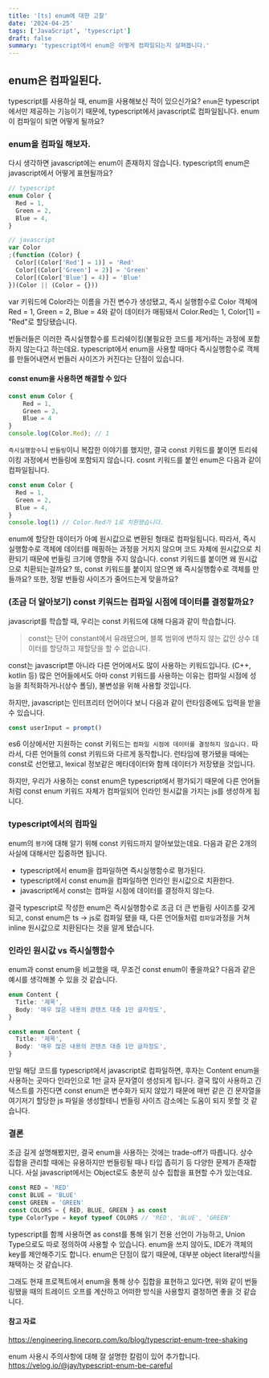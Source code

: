```yaml
---
title: '[ts] enum에 대한 고찰'
date: '2024-04-25'
tags: ['JavaScript', 'typescript']
draft: false
summary: 'typescript에서 enum은 어떻게 컴파일되는지 살펴봅니다.'
---
```


## enum은 컴파일된다.

typescript를 사용하실 때, enum을 사용해보신 적이 있으신가요?
`enum`은 typescript에서만 제공하는 기능이기 때문에, typescript에서 javascript로 컴파일됩니다.
enum이 컴파일이 되면 어떻게 될까요?

### enum을 컴파일 해보자.

다시 생각하면 javascript에는 enum이 존재하지 않습니다.
typescript의 enum은 javascript에서 어떻게 표현될까요?

```ts
// typescript
enum Color {
  Red = 1,
  Green = 2,
  Blue = 4,
}

// javascript
var Color
;(function (Color) {
  Color[(Color['Red'] = 1)] = 'Red'
  Color[(Color['Green'] = 2)] = 'Green'
  Color[(Color['Blue'] = 4)] = 'Blue'
})(Color || (Color = {}))
```

var 키워드에 Color라는 이름을 가진 변수가 생성됐고, 즉시 실행함수로 Color 객체에 Red = 1, Green = 2, Blue = 4와 같이 데이터가 매핑돼서 Color.Red는 1, Color[1] = "Red"로 할당됐습니다.

번들러들은 이러한 즉시실행함수를 트리쉐이킹(불필요한 코드를 제거)하는 과정에 포함하지 않는다고 하는데요. typescript에서 enum을 사용할 때마다 즉시실행함수로 객체를 만들어내면서 번들러 사이즈가 커진다는 단점이 있습니다.

#### const enum을 사용하면 해결할 수 있다

```js
const enum Color {
    Red = 1,
    Green = 2,
    Blue = 4
}
console.log(Color.Red); // 1
```

`즉시실행함수`니 `번들링`이니 복잡한 이야기를 했지만, 결국 const 키워드를 붙이면 트리쉐이킹 과정에서 번들링에 포함되지 않습니다.
cosnt 키워드를 붙인 enum은 다음과 같이 컴파일됩니다.

```ts
const enum Color {
  Red = 1,
  Green = 2,
  Blue = 4,
}
console.log(1) // Color.Red가 1로 치환됐습니다.
```

enum에 할당한 데이터가 아예 원시값으로 변환된 형태로 컴파일됩니다.
따라서, 즉시실행함수로 객체에 데이터를 매핑하는 과정을 거치지 않으며 코드 자체에 원시값으로 치환되기 때문에 번들링 크기에 영향을 주지 않습니다.
const 키워드를 붙이면 왜 원시값으로 치환되는걸까요? 또, const 키워드를 붙이지 않으면 왜 즉시실행함수로 객체를 만들까요?
또한, 정말 번들링 사이즈가 줄어드는게 맞을까요?

### (조금 더 알아보기) const 키워드는 컴파일 시점에 데이터를 결정할까요?

javascript를 학습할 때, 우리는 const 키워드에 대해 다음과 같이 학습합니다.

> const는 단어 constant에서 유래됐으며, 블록 범위에 변하지 않는 값인 상수 데이터를 할당하고 재할당을 할 수 없습니다.

const는 javascript뿐 아니라 다른 언어에서도 많이 사용하는 키워드입니다. (C++, kotlin 등)
많은 언어들에서도 아마 const 키워드를 사용하는 이유는 컴파일 시점에 성능을 최적화하거나(상수 폴딩), 불변성을 위해 사용할 것입니다.

하지만, javascript는 인터프리터 언어이다 보니 다음과 같이 런타임중에도 입력을 받을 수 있습니다.

```ts
const userInput = prompt()
```

es6 이상에서만 지원하는 const 키워드는 `컴파일 시점에 데이터를 결정하지 않습니다.` 따라서, 다른 언어들의 const 키워드와 다르게 동작합니다. 런타임에 평가됐을 때에는 const로 선언됐고, lexical 정보같은 메타데이터와 함께 데이터가 저장됐을 것입니다.

하지만, 우리가 사용하는 const enum은 typescript에서 평가되기 때문에 다른 언어들처럼 const enum 키워드 자체가 컴파일되어 인라인 원시값을 가지는 js를 생성하게 됩니다.

### typescript에서의 컴파일

enum의 `평가`에 대해 알기 위해 const 키워드까지 알아보았는데요.
다음과 같은 2개의 사실에 대해서만 집중하면 됩니다.

- typescript에서 enum을 컴파일하면 즉시실행함수로 평가된다.
- typescript에서 const enum을 컴파일하면 인라인 원시값으로 치환한다.
- javascript에서 const는 컴파일 시점에 데이터를 결정하지 않는다.

결국 typescript로 작성한 enum은 즉시실행함수로 조금 더 큰 번들링 사이즈를 갖게 되고, const enum은 ts -> js로 컴파일 됐을 때, 다른 언어들처럼 `컴파일`과정을 거쳐 inline 원시값으로 치환된다는 것을 알게 됐습니다.

### 인라인 원시값 vs 즉시실행함수

enum과 const enum을 비교했을 때, 무조건 const enum이 좋을까요?
다음과 같은 예시를 생각해볼 수 있을 것 같습니다.

```ts
enum Content {
  Title: '제목',
  Body: '매우 많은 내용의 콘텐츠 대충 1만 글자정도',
}

const enum Content {
  Title: '제목',
  Body: '매우 많은 내용의 콘텐츠 대충 1만 글자정도',
}
```

만일 해당 코드를 typescript에서 javascript로 컴파일하면, 후자는 Content enum을 사용하는 곳마다 인라인으로 1만 글자 문자열이 생성되게 됩니다.
결국 많이 사용하고 긴 텍스트를 가진다면 const enum은 변수화가 되지 않았기 때문에 매번 같은 긴 문자열을 여기저기 할당한 js 파일을 생성할테니 번들링 사이즈 감소에는 도움이 되지 못할 것 같습니다.

### 결론

조금 길게 설명해봤지만, 결국 enum을 사용하는 것에는 trade-off가 따릅니다.
상수 집합을 관리할 때에는 유용하지만 번들링될 때나 타입 좁히기 등 다양한 문제가 존재합니다.
사실 javascript에서는 Object로도 충분히 상수 집합을 표현할 수가 있는데요.

```typescript
const RED = 'RED'
const BLUE = 'BLUE'
const GREEN = 'GREEN'
const COLORS = { RED, BLUE, GREEN } as const
type ColorType = keyof typeof COLORS // 'RED', 'BLUE', 'GREEN'
```

typescript를 함께 사용하면 as const를 통해 읽기 전용 선언이 가능하고, Union Type으로도 따로 정의하여 사용할 수 있습니다. enum을 쓰지 않아도, IDE가 객체의 key를 제안해주기도 합니다.
enum은 단점이 많기 때문에, 대부분 object literal방식을 채택하는 것 같습니다.

그래도 현재 프로젝트에서 enum을 통해 상수 집합을 표현하고 있다면, 위와 같이 번들링됐을 때의 트레이드 오프를 계산하고 어떠한 방식을 사용할지 결정하면 좋을 것 같습니다.

#### 참고 자료

https://engineering.linecorp.com/ko/blog/typescript-enum-tree-shaking

enum 사용시 주의사항에 대해 잘 설명한 칼럼이 있어 추가합니다.
https://velog.io/@jay/typescript-enum-be-careful

